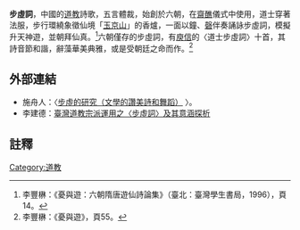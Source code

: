 '''步虛詞'''，中國的[[道教|道教]]詩歌，五言體裁，始創於六朝，在[[齋醮|齋醮]]儀式中使用，道士穿著法服，步行環繞象徵仙境「[[玉京山|玉京山]]」的香爐，一面以鐘、[[磬|磬]]伴奏誦詠步虛詞，模擬升天神遊，並朝拜仙真。<ref>李豐楙：《憂與遊：六朝隋唐遊仙詩論集》（臺北：臺灣學生書局，1996），頁14。</ref>六朝僅存的步虛詞，有[[庾信|庾信]]的〈道士步虛詞〉十首，其詩音節和諧，辭藻華美典雅，或是受朝廷之命而作。<ref>李豐楙：《憂與遊》，頁55。</ref>

==外部連結==
*施舟人：〈[http://www.his.ncku.edu.tw/chinese/uploadeds/2-12.pdf 步虛的研究（文學的讚美詩和舞蹈）] {{Wayback|url=http://www.his.ncku.edu.tw/chinese/uploadeds/2-12.pdf |date=20200818012214 }}〉。
* 李建德：[http://libwri.nhu.edu.tw:8081/Ejournal/AB05002707.pdf 臺灣道教宗派運用之〈步虛詞〉及其意涵探析] {{Wayback|url=http://libwri.nhu.edu.tw:8081/Ejournal/AB05002707.pdf |date=20180203235850 }}

==註釋==
{{reflist}}

[[Category:道教|Category:道教]]